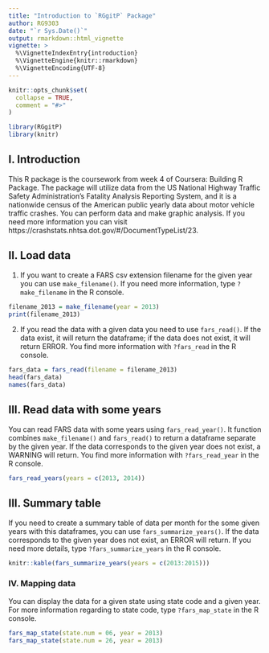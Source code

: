 ```yaml
---
title: "Introduction to `RGgitP` Package"
author: RG9303
date: "`r Sys.Date()`"
output: rmarkdown::html_vignette
vignette: >
  %\VignetteIndexEntry{introduction}
  %\VignetteEngine{knitr::rmarkdown}
  %\VignetteEncoding{UTF-8}
---
```


```r
knitr::opts_chunk$set(
  collapse = TRUE,
  comment = "#>"
)
```

```r
library(RGgitP)
library(knitr)
```

## I. Introduction

This R package is the coursework from week 4 of Coursera: Building R Package. The package will utilize data from the US National Highway Traffic Safety Administration's Fatality Analysis Reporting System, and it is a nationwide census of the American public yearly data about motor vehicle traffic crashes. You can perform data and make graphic analysis. If you need more information you can visit https://crashstats.nhtsa.dot.gov/#/DocumentTypeList/23.

## II. Load data

1. If you want to create a FARS csv extension filename for the given year you can use `make_filename()`. If you need more information, type `?make_filename` in the R console.

```r

filename_2013 = make_filename(year = 2013)
print(filename_2013)

```


2. If you read the data with a given data you need to use `fars_read()`. If the data exist, it will return the dataframe; if the data does not exist, it will return ERROR. You find more information with `?fars_read` in the R console.

```r

fars_data = fars_read(filename = filename_2013)
head(fars_data)
names(fars_data)

```


## III. Read data with some years

You can read FARS data with some years using `fars_read_year()`. It function combines `make_filename()` and `fars_read()` to return a dataframe separate by the given year.  If the data corresponds to the given year does not exist, a WARNING will return. You find more information with `?fars_read_year` in the R console.

```r

fars_read_years(years = c(2013, 2014))

```



## III. Summary table 

If you need to create a summary table of data per month for the some given years with this dataframes, you can use `fars_summarize_years()`. If the data corresponds to the given year does not exist, an ERROR will return. If you need more details, type `?fars_summarize_years` in the R console.

```r

knitr::kable(fars_summarize_years(years = c(2013:2015))) 

```



### IV. Mapping data

You can display the data for a given state using state code and a given year. For more information regarding to state code, type `?fars_map_state` in the R console.

```r

fars_map_state(state.num = 06, year = 2013)
fars_map_state(state.num = 26, year = 2013)

```






